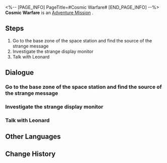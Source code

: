 <%-- [PAGE_INFO]
PageTitle=#Cosmic Warfare#
[END_PAGE_INFO] --%>
{{Stub|Dialogue, characters, and location(s)}}
{{Mission Infobox
|id            = 8000102
|title         = 
|image         = Mission Cosmic Warfare.png
|type          = Adventure
|event_name    = 
|chapter       = 
|requirements  = Reach [[Trailblaze Level]] 22
|summary       = <!--official mission summary from Fate's Atlas-->
|characters    = <!--characters that appear in this mission-->
|startLocation = <!--location as it intially appears on the mission screen-->
|world         = <!--i.e. Penacony-->
|area          = <!--i.e. A Child's Dream-->
|prev          = 
|next          = 
|exp           = 
|credits       = 
|stellarJade   = 
|other         = 
}}
'''Cosmic Warfare''' is an [[Adventure Mission]]<!--in [world]-->.

==Steps==
# Go to the base zone of the space station and find the source of the strange message
# Investigate the strange display monitor
# Talk with Leonard

<!--
==Gameplay Notes==

--><!--
==Trial Character==

-->
==Dialogue==
{{Stub Dialogue}}
===Go to the base zone of the space station and find the source of the strange message===
{{Mission Description|type=adventure|location=<!--to be added-->|A strange message arrives in your inbox, containing an unfamiliar name that rouses your suspicions. Go to the space station and investigate.}}
{{Dialogue Start}}
:{{tx}}
{{Dialogue End}}

===Investigate the strange display monitor===
{{Mission Description|type=adventure|location=<!--to be added-->|update|You learn the whole story of the strange message from Leonard, whose gaze drifts toward the computer in the monitoring room as he begins to explain what Cosmic Warfare is...}}
{{Dialogue Start}}
:{{tx}}
{{Dialogue End}}

===Talk with Leonard===
{{Mission Description|type=adventure|location=<!--to be added-->|update|Looks like you got involved with a fantastical game. Go talk with Leonard again and listen to what he has to say.}}
{{Dialogue Start}}
:{{tx}}
{{Dialogue End}}

==Other Languages==
{{Other Languages
|en   = Cosmic Warfare
|zhs  = 太空大战争
|zht  = 太空大戰爭
|ja   = 宇宙大戦争
|ko   = 우주 대전쟁
|es   = Contienda cósmica
|fr   = Guerre cosmique
|ru   = Космическая война
|th   = สงครามอวกาศ
|vi   = Chiến Tranh Vũ Trụ
|de   = Kosmische Kriegsführung
|id   = Perang Luar Angkasa
|pt   = Guerra Cósmica
}}

==Change History==
{{Change History|1.0}}
